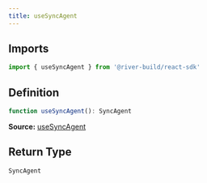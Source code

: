 ```yaml
---
title: useSyncAgent
---
```


## Imports

```ts
import { useSyncAgent } from '@river-build/react-sdk'
```

## Definition

```ts
function useSyncAgent(): SyncAgent
```

**Source:** [useSyncAgent](https://github.com/river-build/river/blob/main/packages/react-sdk/src/useSyncAgent.tsx)

## Return Type

```ts
SyncAgent
```

